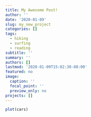 ```yaml
---
title: My Awesome Post!
author: ''
date: '2020-01-09'
slug: my_new_project
categories: []
tags:
  - hiking
  - surfing
  - reading
subtitle: ''
summary: ''
authors: []
lastmod: '2020-01-09T15:02:30-08:00'
featured: no
image:
  caption: ''
  focal_point: ''
  preview_only: no
projects: []
---
```


```r

plot(cars)

```

